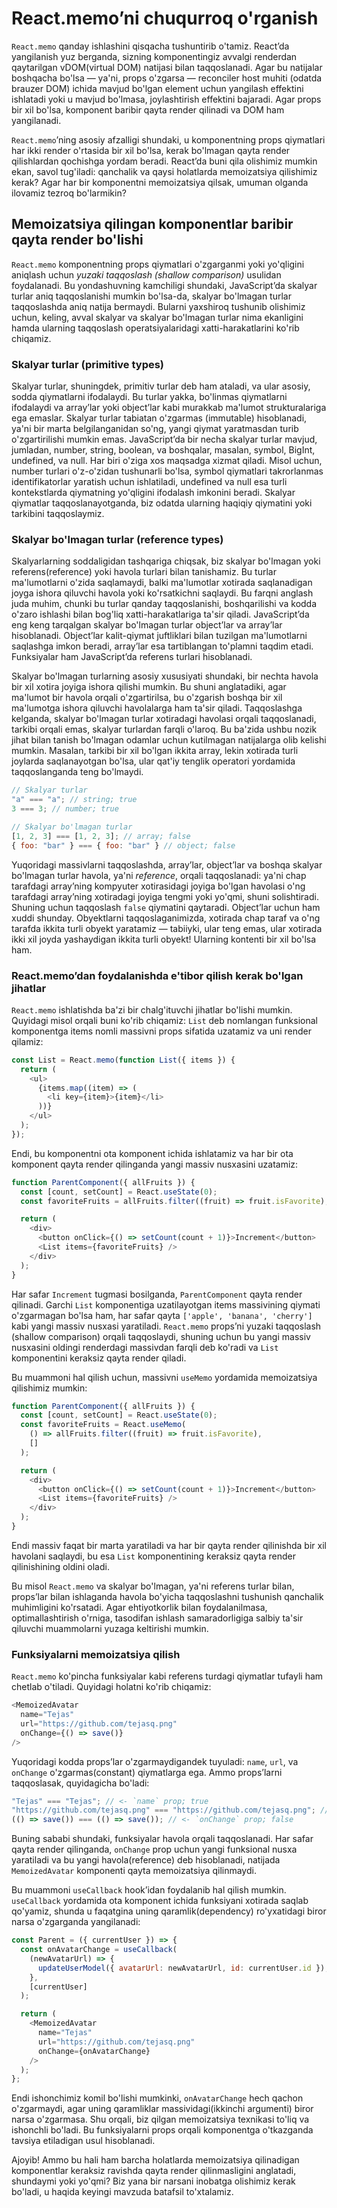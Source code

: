 # React.memo’ni chuqurroq o'rganish

`React.memo` qanday ishlashini qisqacha tushuntirib o'tamiz. React’da yangilanish yuz berganda, sizning komponentingiz avvalgi renderdan qaytarilgan vDOM(virtual DOM) natijasi bilan taqqoslanadi. Agar bu natijalar boshqacha bo'lsa — ya'ni, props o'zgarsa — reconciler host muhiti (odatda brauzer DOM) ichida mavjud bo'lgan element uchun yangilash effektini ishlatadi yoki u mavjud bo'lmasa, joylashtirish effektini bajaradi. Agar props bir xil bo'lsa, komponent baribir qayta render qilinadi va DOM ham yangilanadi.

`React.memo`’ning asosiy afzalligi shundaki, u komponentning props qiymatlari har ikki render o'rtasida bir xil bo'lsa, kerak bo'lmagan qayta render qilishlardan qochishga yordam beradi. React’da buni qila olishimiz mumkin ekan, savol tug'iladi: qanchalik va qaysi holatlarda memoizatsiya qilishimiz kerak? Agar har bir komponentni memoizatsiya qilsak, umuman olganda ilovamiz tezroq bo'larmikin?

## Memoizatsiya qilingan komponentlar baribir qayta render bo'lishi

`React.memo` komponentning props qiymatlari o'zgarganmi yoki yo'qligini aniqlash uchun *yuzaki taqqoslash (shallow comparison)* usulidan foydalanadi. Bu yondashuvning kamchiligi shundaki, JavaScript’da skalyar turlar aniq taqqoslanishi mumkin bo'lsa-da, skalyar bo'lmagan turlar taqqoslashda aniq natija bermaydi. Bularni yaxshiroq tushunib olishimiz uchun, keling, avval skalyar va skalyar bo'lmagan turlar nima ekanligini hamda ularning taqqoslash operatsiyalaridagi xatti-harakatlarini ko'rib chiqamiz.

### Skalyar turlar (primitive types)

Skalyar turlar, shuningdek, primitiv turlar deb ham ataladi, va ular asosiy, sodda qiymatlarni ifodalaydi. Bu turlar yakka, bo'linmas qiymatlarni ifodalaydi va array’lar yoki object’lar kabi murakkab ma'lumot strukturalariga ega emaslar. Skalyar turlar tabiatan o'zgarmas (immutable) hisoblanadi, ya'ni bir marta belgilanganidan so'ng, yangi qiymat yaratmasdan turib o'zgartirilishi mumkin emas. JavaScript’da bir necha skalyar turlar mavjud, jumladan, number, string, boolean, va boshqalar, masalan, symbol, BigInt, undefined, va null. Har biri o'ziga xos maqsadga xizmat qiladi. Misol uchun, number turlari o'z-o'zidan tushunarli bo'lsa, symbol qiymatlari takrorlanmas identifikatorlar yaratish uchun ishlatiladi, undefined va null esa turli kontekstlarda qiymatning yo'qligini ifodalash imkonini beradi. Skalyar qiymatlar taqqoslanayotganda, biz odatda ularning haqiqiy qiymatini yoki tarkibini taqqoslaymiz.

### Skalyar bo'lmagan turlar (reference types)

Skalyarlarning soddaligidan tashqariga chiqsak, biz skalyar bo'lmagan yoki referens(reference) yoki havola turlari bilan tanishamiz. Bu turlar ma'lumotlarni o'zida saqlamaydi, balki ma'lumotlar xotirada saqlanadigan joyga ishora qiluvchi havola yoki ko'rsatkichni saqlaydi. Bu farqni anglash juda muhim, chunki bu turlar qanday taqqoslanishi, boshqarilishi va kodda o'zaro ishlashi bilan bog'liq xatti-harakatlariga ta'sir qiladi. JavaScript’da eng keng tarqalgan skalyar bo'lmagan turlar object’lar va array’lar hisoblanadi. Object’lar kalit-qiymat juftliklari bilan tuzilgan ma'lumotlarni saqlashga imkon beradi, array’lar esa tartiblangan to'plamni taqdim etadi. Funksiyalar ham JavaScript’da referens turlari hisoblanadi.

Skalyar bo'lmagan turlarning asosiy xususiyati shundaki, bir nechta havola bir xil xotira joyiga ishora qilishi mumkin. Bu shuni anglatadiki, agar ma'lumot bir havola orqali o'zgartirilsa, bu o'zgarish boshqa bir xil ma'lumotga ishora qiluvchi havolalarga ham ta'sir qiladi. Taqqoslashga kelganda, skalyar bo'lmagan turlar xotiradagi havolasi orqali taqqoslanadi, tarkibi orqali emas, skalyar turlardan farqli o'laroq. Bu ba'zida ushbu nozik jihat bilan tanish bo'lmagan odamlar uchun kutilmagan natijalarga olib kelishi mumkin. Masalan, tarkibi bir xil bo'lgan ikkita array, lekin xotirada turli joylarda saqlanayotgan bo'lsa, ular qat'iy tenglik operatori yordamida taqqoslanganda teng bo'lmaydi.
``` js copy
// Skalyar turlar
"a" === "a"; // string; true
3 === 3; // number; true

// Skalyar bo'lmagan turlar
[1, 2, 3] === [1, 2, 3]; // array; false
{ foo: "bar" } === { foo: "bar" } // object; false
```

Yuqoridagi massivlarni taqqoslashda, array’lar, object’lar va boshqa skalyar bo'lmagan turlar havola, ya'ni *reference*, orqali taqqoslanadi: ya'ni chap tarafdagi array’ning kompyuter xotirasidagi joyiga bo'lgan havolasi o'ng tarafdagi array’ning xotiradagi joyiga tengmi yoki yo'qmi, shuni solishtiradi. Shuning uchun taqqoslash `false` qiymatini qaytaradi. Object’lar uchun ham xuddi shunday. Obyektlarni taqqoslaganimizda, xotirada chap taraf va o'ng tarafda ikkita turli obyekt yaratamiz — tabiiyki, ular teng emas, ular xotirada ikki xil joyda yashaydigan ikkita turli obyekt! Ularning kontenti bir xil bo'lsa ham.

### React.memo’dan foydalanishda e'tibor qilish kerak bo'lgan jihatlar

`React.memo` ishlatishda ba'zi bir chalg'ituvchi jihatlar bo'lishi mumkin. Quyidagi misol orqali buni ko'rib chiqamiz: `List` deb nomlangan funksional komponentga items nomli massivni props sifatida uzatamiz va uni render qilamiz:
``` js copy
const List = React.memo(function List({ items }) {
  return (
    <ul>
      {items.map((item) => (
        <li key={item}>{item}</li>
      ))}
    </ul>
  );
});
```

Endi, bu komponentni ota komponent ichida ishlatamiz va har bir ota komponent qayta render qilinganda yangi massiv nusxasini uzatamiz:
``` js copy
function ParentComponent({ allFruits }) {
  const [count, setCount] = React.useState(0);
  const favoriteFruits = allFruits.filter((fruit) => fruit.isFavorite);

  return (
    <div>
      <button onClick={() => setCount(count + 1)}>Increment</button>
      <List items={favoriteFruits} />
    </div>
  );
}
```

Har safar `Increment` tugmasi bosilganda, `ParentComponent` qayta render qilinadi. Garchi `List` komponentiga uzatilayotgan items massivining qiymati o'zgarmagan bo'lsa ham, har safar qayta `['apple', 'banana', 'cherry']` kabi yangi massiv nusxasi yaratiladi. `React.memo` props’ni yuzaki taqqoslash (shallow comparison) orqali taqqoslaydi, shuning uchun bu yangi massiv nusxasini oldingi renderdagi massivdan farqli deb ko'radi va `List` komponentini keraksiz qayta render qiladi.

Bu muammoni hal qilish uchun, massivni `useMemo` yordamida memoizatsiya qilishimiz mumkin:
``` js copy
function ParentComponent({ allFruits }) {
  const [count, setCount] = React.useState(0);
  const favoriteFruits = React.useMemo(
    () => allFruits.filter((fruit) => fruit.isFavorite),
    []
  );

  return (
    <div>
      <button onClick={() => setCount(count + 1)}>Increment</button>
      <List items={favoriteFruits} />
    </div>
  );
}
```

Endi massiv faqat bir marta yaratiladi va har bir qayta render qilinishda bir xil havolani saqlaydi, bu esa `List` komponentining keraksiz qayta render qilinishining oldini oladi.

Bu misol `React.memo` va skalyar bo'lmagan, ya'ni referens turlar bilan, props’lar bilan ishlaganda havola bo'yicha taqqoslashni tushunish qanchalik muhimligini ko'rsatadi. Agar ehtiyotkorlik bilan foydalanilmasa, optimallashtirish o'rniga, tasodifan ishlash samaradorligiga salbiy ta'sir qiluvchi muammolarni yuzaga keltirishi mumkin.


### Funksiyalarni memoizatsiya qilish
`React.memo` ko'pincha funksiyalar kabi referens turdagi qiymatlar tufayli ham chetlab o'tiladi. Quyidagi holatni ko'rib chiqamiz:
``` js copy
<MemoizedAvatar
  name="Tejas"
  url="https://github.com/tejasq.png"
  onChange={() => save()}
/>
```

Yuqoridagi kodda props’lar o'zgarmaydigandek tuyuladi: `name`, `url`, va `onChange` o'zgarmas(constant) qiymatlarga ega. Ammo props’larni taqqoslasak, quyidagicha bo'ladi:
``` js copy
"Tejas" === "Tejas"; // <- `name` prop; true
"https://github.com/tejasq.png" === "https://github.com/tejasq.png"; // <- `url` prop; true
(() => save()) === (() => save()); // <- `onChange` prop; false
```

Buning sababi shundaki, funksiyalar havola orqali taqqoslanadi. Har safar qayta render qilinganda, `onChange` prop uchun yangi funksional nusxa yaratiladi va bu yangi havola(reference) deb hisoblanadi, natijada `MemoizedAvatar` komponenti qayta memoizatsiya qilinmaydi.

Bu muammoni `useCallback` hook’idan foydalanib hal qilish mumkin. `useCallback` yordamida ota komponent ichida funksiyani xotirada saqlab qo'yamiz, shunda u faqatgina uning qaramlik(dependency) ro'yxatidagi biror narsa o'zgarganda yangilanadi:
``` js copy
const Parent = ({ currentUser }) => {
  const onAvatarChange = useCallback(
    (newAvatarUrl) => {
      updateUserModel({ avatarUrl: newAvatarUrl, id: currentUser.id });
    },
    [currentUser]
  );

  return (
    <MemoizedAvatar
      name="Tejas"
      url="https://github.com/tejasq.png"
      onChange={onAvatarChange}
    />
  );
};
```

Endi ishonchimiz komil bo'lishi mumkinki, `onAvatarChange` hech qachon o'zgarmaydi, agar uning qaramliklar massividagi(ikkinchi argumenti) biror narsa o'zgarmasa. Shu orqali, biz qilgan memoizatsiya texnikasi to'liq va ishonchli bo'ladi. Bu funksiyalarni props orqali komponentga o'tkazganda tavsiya etiladigan usul hisoblanadi.

Ajoyib! Ammo bu hali ham barcha holatlarda memoizatsiya qilinadigan komponentlar keraksiz ravishda qayta render qilinmasligini anglatadi, shundaymi yoki yo'qmi? Biz yana bir narsani inobatga olishimiz kerak bo'ladi, u haqida keyingi mavzuda batafsil to'xtalamiz.